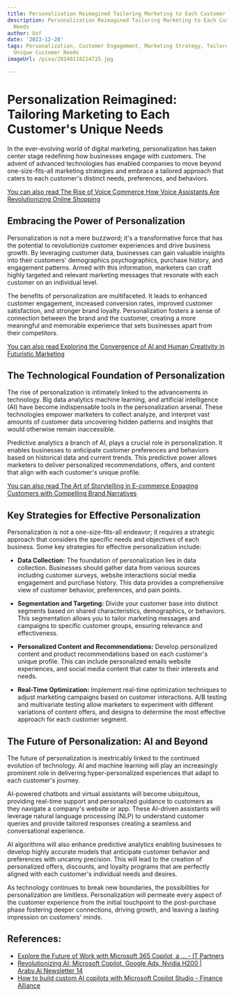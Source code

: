 ```yaml
---
title: Personalization Reimagined Tailoring Marketing to Each Customer's Unique Needs
description: Personalization Reimagined Tailoring Marketing to Each Customer's Unique
  Needs
author: Usf
date: '2023-12-28'
tags: Personalization, Customer Engagement, Marketing Strategy, Tailored Marketing,
  Unique Customer Needs
imageUrl: /pixa/20240118214715.jpg

---
```

# Personalization  Reimagined: Tailoring Marketing to Each Customer's Unique Needs

In the ever-evolving world of digital marketing, personalization  has taken center stage redefining how businesses engage with customers. The advent of advanced technologies  has enabled companies to move beyond one-size-fits-all marketing strategies and embrace a tailored approach that caters  to each customer's  distinct needs, preferences, and behaviors.

[You can also  read The Rise of Voice Commerce How Voice Assistants  Are Revolutionizing Online Shopping](The%20Rise%20of%20Voice%20Commerce%20How%20Voice%20Assistants%20Are%20Revolutionizing%20Online%20Shopping)


## Embracing the Power of Personalization

Personalization is  not a  mere buzzword; it's a transformative force that has the potential to revolutionize customer  experiences and drive business growth. By leveraging customer data, businesses can gain valuable insights into their customers' demographics psychographics,  purchase  history, and engagement patterns. Armed with this information, marketers can craft highly targeted and relevant marketing messages that resonate with each customer on an  individual level.

The benefits of personalization  are multifaceted. It leads to enhanced customer engagement, increased conversion rates, improved customer satisfaction, and stronger brand loyalty. Personalization fosters a sense of connection between  the brand and the customer, creating a more meaningful and memorable  experience that sets businesses apart from their competitors.

[You can also read Exploring the Convergence of  AI and Human Creativity  in Futuristic  Marketing](Exploring%20the%20Convergence%20of%20AI%20and%20Human%20Creativity%20in%20Futuristic%20Marketing)


## The Technological Foundation of Personalization

The rise of personalization is intimately linked to the advancements in technology.  Big  data analytics machine learning, and artificial intelligence  (AI)  have become indispensable tools in the  personalization  arsenal.  These  technologies empower  marketers to collect analyze,  and interpret vast amounts of customer data uncovering hidden patterns and insights that  would otherwise remain inaccessible.

Predictive analytics a branch of AI,  plays a crucial role in personalization.  It enables businesses to anticipate customer preferences and behaviors based on historical data and current trends. This predictive  power allows marketers to  deliver personalized recommendations,  offers, and content  that align with each customer's unique profile.

[You can also read The Art of Storytelling in E-commerce Engaging Customers  with Compelling Brand Narratives](The%20Art%20of%20Storytelling%20in%20E-commerce%20Engaging%20Customers%20with%20Compelling%20Brand%20Narratives)


## Key Strategies for Effective  Personalization

Personalization is not a one-size-fits-all endeavor; it requires a strategic approach that considers the specific needs and  objectives  of  each business. Some key strategies for  effective personalization include:

* **Data Collection:** The foundation of personalization lies in data collection. Businesses should gather data from  various sources  including customer surveys, website interactions  social media  engagement and purchase history. This data provides a comprehensive view of customer behavior, preferences,  and pain points.

* **Segmentation and Targeting:**  Divide your customer base into distinct segments based on shared  characteristics, demographics, or behaviors. This segmentation allows you to tailor marketing messages and campaigns to specific customer groups, ensuring relevance and effectiveness.

* **Personalized Content and Recommendations:** Develop personalized content and product recommendations based on each customer's unique profile. This can include personalized  emails website experiences, and social media content that cater to  their interests and needs.

* **Real-Time Optimization:**  Implement real-time optimization techniques to adjust  marketing campaigns based on customer interactions. A/B testing and multivariate  testing allow marketers to experiment with different variations  of content offers, and designs to determine the most effective approach for each customer segment.

## The Future of Personalization: AI and Beyond

The future of personalization is inextricably linked to the continued  evolution of technology. AI and  machine learning will play an increasingly prominent role in  delivering hyper-personalized experiences that adapt to each customer's journey.

AI-powered chatbots and virtual assistants will become ubiquitous, providing real-time support and personalized guidance to customers as they navigate a company's website or app. These AI-driven assistants  will leverage natural language processing (NLP) to understand customer queries and provide tailored responses creating a seamless and conversational experience.

AI  algorithms will also enhance predictive analytics enabling businesses to develop highly accurate models that anticipate customer behavior and preferences with uncanny precision. This  will lead to the creation  of personalized offers, discounts, and  loyalty programs that are perfectly aligned with each customer's individual needs and desires.

As technology continues to break new boundaries, the possibilities for personalization are limitless. Personalization  will permeate every aspect of the  customer experience  from the initial touchpoint to the post-purchase phase  fostering deeper connections, driving growth, and leaving a lasting impression on customers' minds.

## References:
- [Explore the Future of Work with Microsoft 365 Copilot, a ... - IT Partners](https://o365hq.com/blog/explore-the-future-of-work-with-microsoft-365-copilot-a-new-generative-ai-powered-tool/)
- [Revolutionizing AI: Microsoft Copilot, Google Ads, Nvidia H200 | Araby.Ai Newsletter 14](https://www.linkedin.com/pulse/revolutionizing-ai-microsoft-copilot-google-ads-nvidia-h200-arabyai-gybze)
- [How to build custom AI copilots with Microsoft Copilot Studio - Finance Alliance](https://www.financealliance.io/how-to-build-custom-ai-copilots-with-microsoft-copilot-studio/)
